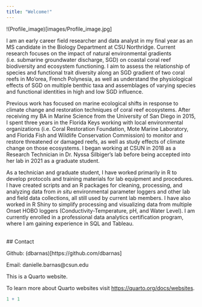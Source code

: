 ```yaml
---
title: "Welcome!"
---
```


!(Profile_image)\[images/Profile_image.jpg\]

I am an early career field researcher and data analyst in my final year as an MS candidate in the Biology Department at CSU Northridge. Current research focuses on the impact of natural environmental gradients (i.e. submarine groundwater discharge, SGD) on coastal coral reef biodiversity and ecosystem functioning. I aim to assess the relationship of species and functional trait diversity along an SGD gradient of two coral reefs in Mo'orea, French Polynesia, as well as understand the physiological effects of SGD on multiple benthic taxa and assemblages of varying species and functional identities in high and low SGD influence.

Previous work has focused on marine ecological shifts in response to climate change and restoration techniques of coral reef ecosystems. After receiving my BA in Marine Science from the University of San Diego in 2015, I spent three years in the Florida Keys working with local environmental organizations (i.e. Coral Restoration Foundation, Mote Marine Laboratory, and Florida Fish and Wildlife Conservation Commission) to monitor and restore threatened or damaged reefs, as well as study effects of climate change on those ecosystems. I began working at CSUN in 2018 as a Research Technician in Dr. Nyssa Silbiger's lab before being accepted into her lab in 2021 as a graduate student.

As a technician and graduate student, I have worked primarily in R to develop protocols and training materials for lab equipment and procedures. I have created scripts and an R packages for cleaning, processing, and analyzing data from *in situ* environmental parameter loggers and other lab and field data collections, all still used by current lab members. I have also worked in R Shiny to simplify processing and visualizing data from multiple Onset HOBO loggers (Conductivity-Temperature, pH, and Water Level). I am currently enrolled in a professional data analytics certification program, where I am gaining experience in SQL and Tableau.

\
\## Contact

Github: (dbarnas)\[https://github.com/dbarnas\]

Email: danielle.barnas\@csun.edu

This is a Quarto website.

To learn more about Quarto websites visit <https://quarto.org/docs/websites>.

```r
1 + 1
```
